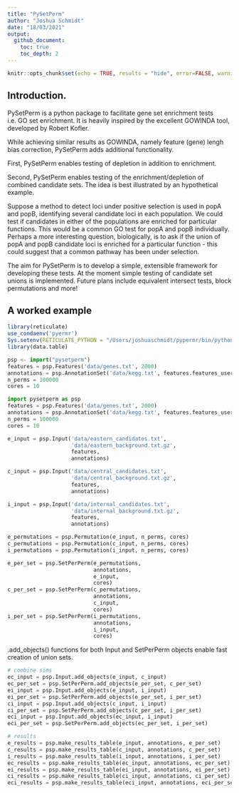 ```yaml
---
title: "PySetPerm"
author: "Joshua Schmidt"
date: "18/03/2021"
output: 
  github_document:
    toc: true
    toc_depth: 2
---
```


```r
knitr::opts_chunk$set(echo = TRUE, results = "hide", error=FALSE, warning=FALSE, message=FALSE)
```

## Introduction.  

PySetPerm is a python package to facilitate gene set enrichment tests i.e. GO set enrichment. It is heavily inspired by the excellent GOWINDA tool, developed by Robert Kofler.  

While achieving similar results as GOWINDA, namely feature (gene) lengh bias correction, PySetPerm adds additional functionality.  

First, PySetPerm enables testing of depletion in addition to enrichment.  

Second, PySetPerm enables testing of the enrichment/depletion of combined candidate sets. The idea is best illustrated by an hypothetical example.  

Suppose a method to detect loci under positive selection is used in popA and popB, identifying several candidate loci in each population. We could test if candidates in either of the populations are enriched for particular functions. This would be a common GO test for popA and popB individually. Perhaps a more interesting question, biologically, is to ask if the union of popA and popB candidate loci is enriched for a particular function - this could suggest that a common pathway has been under selection. 

The aim for PySetPerm is to develop a simple, extensible framework for developing these tests.  At the moment simple testing of candidate set unions is implemented. Future plans include equivalent intersect tests, block permutations and more!  

## A worked example
```r
library(reticulate)
use_condaenv('pyermr')
Sys.setenv(RETICULATE_PYTHON = "/Users/joshuaschmidt/pypermr/bin/python")
library(data.table)

```

```python
psp <- import("pysetperm")
features = psp.Features('data/genes.txt', 2000)
annotations = psp.AnnotationSet('data/kegg.txt', features.features_user_def, 5)
n_perms = 100000
cores = 10
```

```python
import pysetperm as psp
features = psp.Features('data/genes.txt', 2000)
annotations = psp.AnnotationSet('data/kegg.txt', features.features_user_def, 5)
n_perms = 100000
cores = 10
```

```python
e_input = psp.Input('data/eastern_candidates.txt',
                    'data/eastern_background.txt.gz',
                    features,
                    annotations)

c_input = psp.Input('data/central_candidates.txt',
                    'data/central_background.txt.gz',
                    features,
                    annotations)

i_input = psp.Input('data/internal_candidates.txt',
                    'data/internal_background.txt.gz',
                    features,
                    annotations)

```


```python
e_permutations = psp.Permutation(e_input, n_perms, cores)
c_permutations = psp.Permutation(c_input, n_perms, cores)
i_permutations = psp.Permutation(i_input, n_perms, cores)

e_per_set = psp.SetPerPerm(e_permutations,
                           annotations,
                           e_input,
                           cores)
c_per_set = psp.SetPerPerm(c_permutations,
                           annotations,
                           c_input,
                           cores)
i_per_set = psp.SetPerPerm(i_permutations,
                           annotations,
                           i_input,
                           cores)
```

.add_objects() functions for both Input and SetPerPerm objects enable fast creation of union sets.  

```python
# combine sims
ec_input = psp.Input.add_objects(e_input, c_input)
ec_per_set = psp.SetPerPerm.add_objects(e_per_set, c_per_set)
ei_input = psp.Input.add_objects(e_input, i_input)
ei_per_set = psp.SetPerPerm.add_objects(e_per_set, i_per_set)
ci_input = psp.Input.add_objects(c_input, i_input)
ci_per_set = psp.SetPerPerm.add_objects(c_per_set, i_per_set)
eci_input = psp.Input.add_objects(ec_input, i_input)
eci_per_set = psp.SetPerPerm.add_objects(ec_per_set, i_per_set)

```

```python
# results
e_results = psp.make_results_table(e_input, annotations, e_per_set)
c_results = psp.make_results_table(c_input, annotations, c_per_set)
i_results = psp.make_results_table(i_input, annotations, i_per_set)
ec_results = psp.make_results_table(ec_input, annotations, ec_per_set)
ei_results = psp.make_results_table(ei_input, annotations, ei_per_set)
ci_results = psp.make_results_table(ci_input, annotations, ci_per_set)
eci_results = psp.make_results_table(eci_input, annotations, eci_per_set)
```


